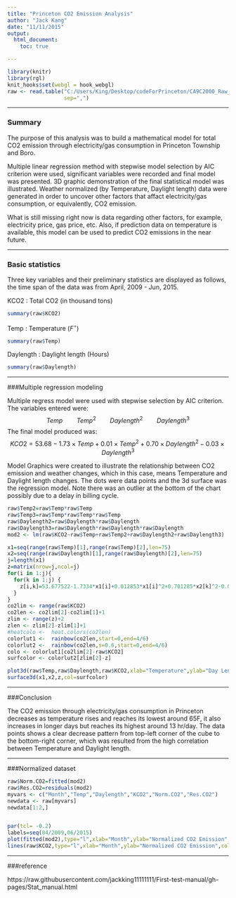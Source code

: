```yaml
---
title: "Princeton CO2 Emission Analysis"
author: "Jack Kang"
date: "11/11/2015"
output:
  html_document:
    toc: true

---
```

```r
library(knitr)
library(rgl)
knit_hooks$set(webgl = hook_webgl)
raw <- read.table("C:/Users/King/Desktop/codeForPrinceton/CA9C2000_Raw_data.csv", header=TRUE, 
                  sep=",")
```
*****************
### Summary

The purpose of this analysis was to build a mathematical model for total CO2 emission through electricity/gas consumption in Princeton Township and Boro. 

Multiple linear regression method with stepwise model selection by AIC criterion were used, significant variables were recorded and final model was presented. 3D graphic demonstration of the final statistical model was illustrated. Weather normalized (by Temperature, Daylight length) data were generated in order to uncover other factors that affact electricity/gas consumption, or equivalently, CO2 emission.

What is still missing right now is data regarding other factors, for example, electricity price, gas price, etc. Also, if prediction data on temperature is available, this model can be used to predict CO2 emissions in the near future.

************************

### Basic statistics

Three key variables and their preliminary statistics are displayed as follows, the time span of the data was from April, 2009 - Jun, 2015.
  
  
KCO2 : Total CO2 (in thousand tons)
```r
summary(raw$KCO2)
```
Temp : Temperature ($F^{\circ}$)
```r
summary(raw$Temp)
```
Daylength : Daylight length (Hours)
```r
summary(raw$Daylength)
```



***********************************

###Multiple regression modeling

Multiple regress model were used with stepwise selection by AIC criterion. The variables entered were: $$Temp \qquad Temp^2 \qquad Daylength^2 \qquad Daylength^3$$
The final model produced was:
$$KCO2=53.68-1.73\times Temp+0.01\times Temp^2+0.70\times Daylength^2 -0.03\times Daylength^3$$
  
   
   
Model Graphics were created to illustrate the relationship between CO2 emission and weather changes, which in this case, means Temperature and Daylight length changes. The dots were data points and the 3d surface was the regression model. Note there was an outlier at the bottom of the chart possibly due to a delay in billing cycle.



```r
raw$Temp2=raw$Temp*raw$Temp
raw$Temp3=raw$Temp*raw$Temp*raw$Temp
raw$Daylength2=raw$Daylength*raw$Daylength
raw$Daylength3=raw$Daylength*raw$Daylength*raw$Daylength
mod2 <- lm(raw$KCO2~raw$Temp+raw$Temp2+raw$Daylength2+raw$Daylength3)

x1=seq(range(raw$Temp)[1],range(raw$Temp)[2],len=75)
x2=seq(range(raw$Daylength)[1],range(raw$Daylength)[2],len=75)
j=length(x1)
z=matrix(nrow=j,ncol=j)
for(i in 1:j){
  for(k in 1:j) {
    z[i,k]=53.677522-1.7334*x1[i]+0.012853*x1[i]^2+0.701285*x2[k]^2-0.035324*x2[k]^3
  }
}
co2lim <- range(raw$KCO2)
co2len <- co2lim[2]-co2lim[1]+1
zlim <- range(z)+2
zlen <- zlim[2]-zlim[1]+1
#heatcolo <-  heat.colors(co2len)
colorlut1 <-  rainbow(co2len,start=0,end=4/6)
colorlut2 <-  rainbow(co2len,s=0.6,start=0,end=4/6)
colo <- colorlut1[co2lim[2]-raw$KCO2]
surfcolor <- colorlut2[zlim[2]-z]

plot3d(raw$Temp,raw$Daylength,raw$KCO2,xlab="Temperature",ylab="Day Length",zlab="CO2 Produced",col=colo,size=4,main="Princeton CO2 emission")
surface3d(x1,x2,z,col=surfcolor)


```
  
     
        
                
        
*********************
  

###Conclusion

The CO2 emission through electricity/gas consumption in Princeton decreases as temperature rises and reaches its lowest around 65F, it also increases in longer days but reaches its highest around 13 hr/day. The data points shows a clear decrease pattern from top-left corner of the cube to the bottom-right corner, which was resulted from the high correlation between Temperature and Daylight length.



***************

###Normalized dataset

```r
raw$Norm.CO2=fitted(mod2)
raw$Res.CO2=residuals(mod2)
myvars <- c("Month","Temp","Daylength","KCO2","Norm.CO2","Res.CO2")
newdata <- raw[myvars]
newdata[1:2,]


par(tcl= -0.2)
labels=seq(04/2009,06/2015)
plot(fitted(mod2),type="l",xlab="Month",ylab="Normalized CO2 Emission",col="red",lwd=2)
lines(raw$KCO2,type="l",xlab="Month",ylab="Normalized CO2 Emission",col="green",lwd=2)

```



*************

###reference
 
https://raw.githubusercontent.com/jackking11111111/First-test-manual/gh-pages/Stat_manual.html




